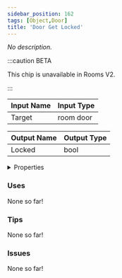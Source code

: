 ```yaml
---
sidebar_position: 162
tags: [Object,Door]
title: 'Door Get Locked'
---
```


*No description.*



:::caution BETA

This chip is unavailable in Rooms V2.

:::


<EsbSvg />

| Input Name | Input Type |
|-----------|-----------|
| Target | room door |

| Output Name | Output Type |
|-----------|-----------|
| Locked | bool |


<details>
  <summary>Properties</summary>
  <div>
    <div>
    <table>
      <thead>
        <tr>
          <th>Is beta required?</th>
          <th>❌</th>
        </tr>
        <tr>
          <th>Is this chip a trolling risk?</th>
          <th>❌</th>
        </tr>
        <tr>
          <th>Is this chip a role assignment risk?</th>
          <th>❌</th>
        </tr>
        <tr>
          <th>Chip UUID</th>
          <th>f2918d8a-444c-429d-ab79-e2d445695a57</th>
        </tr>
      </thead>
    </table>
    </div>
  </div>
</details>

### Uses

None so far!

### Tips

None so far!

### Issues

None so far!